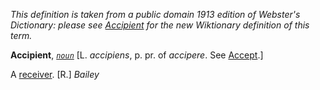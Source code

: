 ''This definition is taken from a public domain 1913 edition of Webster's Dictionary: please see [[Accipient]] for the new Wiktionary definition of this term.''

'''Accipient''', ''<code>[[noun (part of speech)|noun]]</code>'' [L. ''accipiens'', p. pr. of ''accipere''. See [[Accept]].]

A [[receiver]]. [R.] ''Bailey''